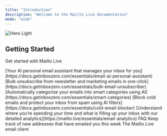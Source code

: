 ```yaml
---
title: "Introduction"
description: "Welcome to the Mailto Live documentation"
mode: "wide"
---
```


<img alt="Hero Light" classname="block dark:hidden" src="Addasubheading.png" />

## **Getting Started**

Get started with Mailto Live

<CardGroup cols={2}>
  <Card title="AI Personal Assistant" icon="wand-magic-sparkles" href="/email-ai-automation">
    [Your AI personal email assistant that manages your inbox for you](https://docs.getinboxzero.com/essentials/email-ai-personal-assistant)
  </Card>

  <Card title="Bulk Unsubscriber" icon="envelope-circle-check" href="/bulk-email-unsubscriber">
    [Bulk unsubscribe from newsletter and marketing emails in one-click](https://docs.getinboxzero.com/essentials/bulk-email-unsubscriber)
  </Card>

  <Card title="Smart Categories" icon="screwdriver-wrench" href="/smart-categories">
    [Automatically categorize your emails into smart categories using AI](https://docs.getinboxzero.com/essentials/smart-categories)
  </Card>

  <Card title="Cold Email Blocker" icon="shield-halved" href="/cold-email-blocker">
    [Block cold emails and protect your inbox from spam using AI filters](https://docs.getinboxzero.com/essentials/cold-email-blocker)
  </Card>
</CardGroup>

<CardGroup cols={2}>
  <Card title="Analytics" icon="chart-simple" href="/analytics">
    [Understand where you’re spending your time and what is filling up your inbox with our detailed analytics](https://mailto.live/essentials/email-analytics)
  </Card>

  <Card title="FAQ" icon="envelope-circle-check" href="/faq">
    FAQ
  </Card>

  <Card title="New Senders" icon="user-plus" href="/new-senders">
    Keep track of new addresses that have emailed you this week
  </Card>

  <Card title="Email Client" icon="envelope" href="/email-client">
    The Mailto Live email client
  </Card>
</CardGroup>